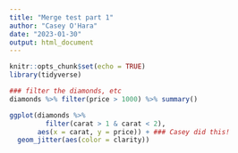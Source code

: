 ```yaml
---
title: "Merge test part 1"
author: "Casey O'Hara"
date: "2023-01-30"
output: html_document
---
```


```r
knitr::opts_chunk$set(echo = TRUE)
library(tidyverse)
```

```r
### filter the diamonds, etc
diamonds %>% filter(price > 1000) %>% summary()

ggplot(diamonds %>%
         filter(carat > 1 & carat < 2), 
       aes(x = carat, y = price)) + ### Casey did this!
  geom_jitter(aes(color = clarity))
```

